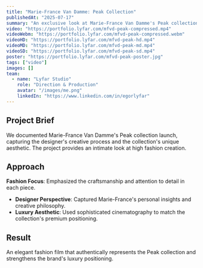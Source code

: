```yaml
---
title: "Marie-France Van Damme: Peak Collection"
publishedAt: "2025-07-17"
summary: "An exclusive look at Marie-France Van Damme's Peak collection, showcasing the designer's latest creative vision."
video: "https://portfolio.lyfar.com/mfvd-peak-compressed.mp4"
videoWebm: "https://portfolio.lyfar.com/mfvd-peak-compressed.webm"
videoHD: "https://portfolio.lyfar.com/mfvd-peak-hd.mp4"
videoMD: "https://portfolio.lyfar.com/mfvd-peak-md.mp4"
videoSD: "https://portfolio.lyfar.com/mfvd-peak-sd.mp4"
poster: "https://portfolio.lyfar.com/mfvd-peak-poster.jpg"
tags: ["video"]
images: []
team:
  - name: "Lyfar Studio"
    role: "Direction & Production"
    avatar: "/images/me.png"
    linkedIn: "https://www.linkedin.com/in/egorlyfar"
---
```


## Project Brief

We documented Marie-France Van Damme's Peak collection launch, capturing the designer's creative process and the collection's unique aesthetic. The project provides an intimate look at high fashion creation.

## Approach

**Fashion Focus**: Emphasized the craftsmanship and attention to detail in each piece.
- **Designer Perspective**: Captured Marie-France's personal insights and creative philosophy.
- **Luxury Aesthetic**: Used sophisticated cinematography to match the collection's premium positioning.

## Result

An elegant fashion film that authentically represents the Peak collection and strengthens the brand's luxury positioning.
